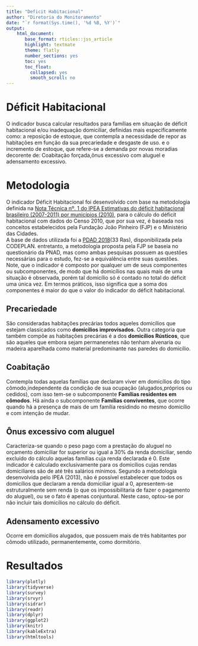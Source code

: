 ```yaml
---
title: "Deficit Habitacional"
author: "Diretoria do Monitoramento"
date: "`r format(Sys.time(), '%d %B, %Y')`"
output:
    html_document:
       base_format: rticles::jss_article
       highlight: textmate
       theme: flatly
       number_sections: yes
       toc: yes
       toc_float:
         collapsed: yes
         smooth_scroll: no
---
```

# Déficit  Habitacional

O indicador busca calcular resultados para famílias em situação de déficit habitacional e/ou inadequação domiciliar, definidas mais especificamente como: a reposição de estoque, que contempla a necessidade de repor as habitações em função da sua precariedade e desgaste de uso. e o incremento de estoque, que refere-se a demanda por novas moradias decorente de: Coabitação forçada,ônus excessivo com aluguel e adensamento excessivo.

# Metodologia

O indicador Déficit Habitacional foi desenvolvido com base na metodologia definida na [Nota Técnica nº. 1 do IPEA Estimativas do déficit habitacional brasileiro (2007-2011) por municípios (2010)](https://www.ipea.gov.br/portal/images/stories/PDFs/nota_tecnica/130517_notatecnicadirur01.pdf), para o cálculo do déficit habitacional com dados do Censo 2010, que por sua vez, é baseada nos conceitos estabelecidos pela Fundação João Pinheiro (FJP) e o Ministério das Cidades.  
A base de dados utilizada foi a [PDAD 2018](http://www.codeplan.df.gov.br/microdados-pdad-2018/)(33 Ras), disponibilizada pela CODEPLAN.
entretanto, a metodologia proposta pela FJP se baseia no questionário da PNAD, mas como ambas pesquisas possuem as questões necessárias para o estudo, fez-se a equivalência entre suas questões.  
Note, que o indicador é composto por qualquer um de seus componentes ou subcomponentes, de modo que há domicílios nas quais mais de uma situação é observada, porém tal domicílio só é contado no total do déficit uma única vez. Em termos práticos, isso significa que a soma dos componentes é maior do que o valor do indicador do déficit habitacional.

## Precariedade

São consideradas habitações precárias todos aqueles domicílios que estejam classicados como **domícilios improvisados**. Outra categoria que também compõe as habitações precárias é a dos **domicílios Rústicos**, que são aqueles que embora sejam permanenetes não tenham alvenaria ou madeira aparelhada como material predominante nas paredes do domicílio.

## Coabitação

Contempla todas aquelas famílias que declaram viver em domicílios do tipo cômodo,independente da condição de sua ocupação (alugados,próprios ou cedidos), com isso tem-se o subcomponente **Famílias residentes em cômodos**. Há ainda o subcomponente **Famílias conviventes**, que ocorre quando há a presença de mais de um família residindo no mesmo domicílio e com intenção de mudar.

## Ônus excessivo com aluguel  

Caracteriza-se quando o peso pago com a prestação do aluguel no orçamento domiciliar for superior ou igual a 30% da renda domiciliar, sendo excluído do cálculo aquelas famílias cuja renda declarada é 0. Este indicador é calculado exclusivamente para os domicílios cujas rendas domiciliares são de até três salários mínimos. Segundo a metodologia desenvolvida pelo IPEA (2013), não é possível estabelecer que todos os domicílios que declaram a renda domiciliar igual a 0, apresentem-se estruturalmente sem renda (o que os impossibilitaria de fazer o pagamento do aluguel), ou se o fato é apenas conjuntural. Neste caso, optou-se por não incluir tais domicílios no cálculo do déficit.  

## Adensamento excessivo

Ocorre em domicílios alugados, que possuem mais de três habitantes por cômodo utilizado, permanentemente, como dormitório. 

# Resultados






```r
library(plotly)
library(tidyverse)
library(survey)
library(srvyr)
library(sidrar)
library(readr)
library(dplyr)                                
library(ggplot2)
library(knitr)
library(kableExtra)
library(htmltools)
```





